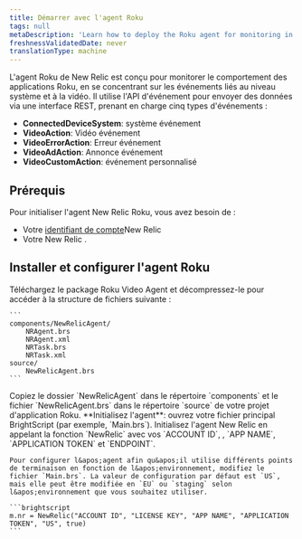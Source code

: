 ```yaml
---
title: Démarrer avec l'agent Roku
tags: null
metaDescription: 'Learn how to deploy the Roku agent for monitoring in New Relic, including UI, copy/paste, and API options.'
freshnessValidatedDate: never
translationType: machine
---
```


L&apos;agent Roku de New Relic est conçu pour monitorer le comportement des applications Roku, en se concentrant sur les événements liés au niveau système et à la vidéo. Il utilise l&apos;API d&apos;événement pour envoyer des données via une interface REST, prenant en charge cinq types d&apos;événements :

* **ConnectedDeviceSystem**: système événement
* **VideoAction**: Vidéo événement
* **VideoErrorAction**: Erreur événement
* **VideoAdAction**: Annonce événement
* **VideoCustomAction**: événement personnalisé

## Prérequis

Pour initialiser l&apos;agent New Relic Roku, vous avez besoin de :

* Votre [identifiant de compte](/docs/accounts-partnerships/accounts/account-setup/account-id)New Relic
* Votre New Relic <InlinePopover type="licenseKey" />.

## Installer et configurer l&apos;agent Roku

<Steps>
  <Step>
    Téléchargez le package Roku Video Agent et décompressez-le pour accéder à la structure de fichiers suivante :

    ```
    components/NewRelicAgent/
        NRAgent.brs
        NRAgent.xml
        NRTask.brs
        NRTask.xml
    source/
        NewRelicAgent.brs
    ```
  </Step>

  <Step>
    Copiez le dossier `NewRelicAgent` dans le répertoire `components` et le fichier `NewRelicAgent.brs` dans le répertoire `source` de votre projet d&apos;application Roku.
  </Step>

  <Step>
    **Initialisez l&apos;agent**: ouvrez votre fichier principal BrightScript (par exemple, `Main.brs`). Initialisez l&apos;agent New Relic en appelant la fonction `NewRelic` avec vos `ACCOUNT ID`, <InlinePopover type="licenseKey" />, `APP NAME`, `APPLICATION TOKEN` et `ENDPOINT`.

    Pour configurer l&apos;agent afin qu&apos;il utilise différents points de terminaison en fonction de l&apos;environnement, modifiez le fichier `Main.brs`. La valeur de configuration par défaut est `US`, mais elle peut être modifiée en `EU` ou `staging` selon l&apos;environnement que vous souhaitez utiliser.

    ```brightscript
    m.nr = NewRelic("ACCOUNT ID", "LICENSE KEY", "APP NAME", "APPLICATION TOKEN", "US", true)
    ```
  </Step>
</Steps>